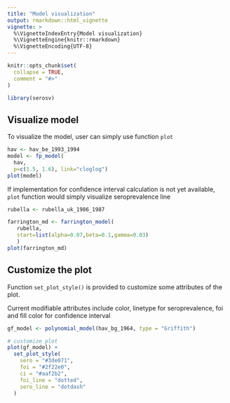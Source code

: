 ```yaml
---
title: "Model visualization"
output: rmarkdown::html_vignette
vignette: >
  %\VignetteIndexEntry{Model visualization}
  %\VignetteEngine{knitr::rmarkdown}
  %\VignetteEncoding{UTF-8}
---
```


```r
knitr::opts_chunk$set(
  collapse = TRUE,
  comment = "#>"
)
```

```r
library(serosv)
```

## Visualize model

To visualize the model, user can simply use function `plot`

```r
hav <- hav_be_1993_1994
model <- fp_model(
  hav,
  p=c(1.5, 1.6), link="cloglog")
plot(model)
```

If implementation for confidence interval calculation is not yet available, `plot` function would simply visualize seroprevalence line

```r
rubella <- rubella_uk_1986_1987

farrington_md <- farrington_model(
   rubella,
   start=list(alpha=0.07,beta=0.1,gamma=0.03)
   )
plot(farrington_md)
```

## Customize the plot

Function `set_plot_style()` is provided to customize some attributes of the plot.

Current modifiable attributes include color, linetype for seroprevalence, foi and fill color for confidence interval

```r
gf_model <- polynomial_model(hav_bg_1964, type = "Griffith")

# customize plot
plot(gf_model) +
  set_plot_style(
    sero = "#3de071",
    foi = "#2f22e0",
    ci = "#aaf2b2",
    foi_line = "dotted", 
    sero_line = "dotdash"
  )
```
